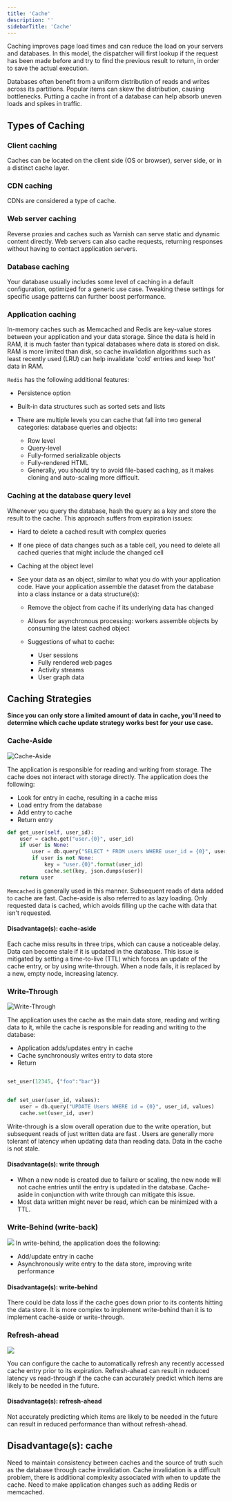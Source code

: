 ```yaml
---
title: 'Cache'
description: ''
sidebarTitle: 'Cache'
---
```


Caching improves page load times and can reduce the load on your servers and databases. In this model, the dispatcher
will first lookup if the request has been made before and try to find the previous result to return, in order to save
the actual execution.

Databases often benefit from a uniform distribution of reads and writes across its partitions. Popular items can skew
the distribution, causing bottlenecks. Putting a cache in front of a database can help absorb uneven loads and spikes
in traffic.

## Types of Caching

### Client caching
Caches can be located on the client side (OS or browser), server side, or in a distinct cache layer.

### CDN caching
CDNs are considered a type of cache.

### Web server caching
Reverse proxies and caches such as Varnish can serve static and dynamic content directly. Web servers can also cache
requests, returning responses without having to contact application servers.

### Database caching
Your database usually includes some level of caching in a default configuration, optimized for a generic use case.
Tweaking these settings for specific usage patterns can further boost performance.

### Application caching
In-memory caches such as Memcached and Redis are key-value stores between your application and your data storage.
Since the data is held in RAM, it is much faster than typical databases where data is stored on disk. RAM is more
limited than disk, so cache invalidation algorithms such as least recently used (LRU) can help invalidate 'cold'
entries and keep 'hot' data in RAM.

`Redis` has the following additional features:
- Persistence option
- Built-in data structures such as sorted sets and lists
- There are multiple levels you can cache that fall into two general categories: database queries and objects:

  - Row level
  - Query-level
  - Fully-formed serializable objects
  - Fully-rendered HTML
  - Generally, you should try to avoid file-based caching, as it makes cloning and auto-scaling more difficult.

### Caching at the database query level
Whenever you query the database, hash the query as a key and store the result to the cache. This approach suffers from
expiration issues:

- Hard to delete a cached result with complex queries
- If one piece of data changes such as a table cell, you need to delete all cached queries that might include the
changed cell
- Caching at the object level
- See your data as an object, similar to what you do with your application code. Have your application assemble the
dataset from the database into a class instance or a data structure(s):

    - Remove the object from cache if its underlying data has changed
    - Allows for asynchronous processing: workers assemble objects by consuming the latest cached object
    - Suggestions of what to cache:

        - User sessions
        - Fully rendered web pages
        - Activity streams
        - User graph data

## Caching Strategies
**Since you can only store a limited amount of data in cache, you'll need to determine which cache update strategy works
best for your use case.**

### Cache-Aside

<Frame>
    <img src="/images/cache-aside.png" alt="Cache-Aside" />
</Frame>

The application is responsible for reading and writing from storage. The cache does not interact with storage directly.
The application does the following:

- Look for entry in cache, resulting in a cache miss
- Load entry from the database
- Add entry to cache
- Return entry
```python
def get_user(self, user_id):
    user = cache.get("user.{0}", user_id)
    if user is None:
        user = db.query("SELECT * FROM users WHERE user_id = {0}", user_id)
        if user is not None:
            key = "user.{0}".format(user_id)
            cache.set(key, json.dumps(user))
    return user
```

`Memcached` is generally used in this manner.
Subsequent reads of data added to cache are fast. Cache-aside is also referred to as lazy loading. Only requested data
is cached, which avoids filling up the cache with data that isn't requested.

#### Disadvantage(s): cache-aside
Each cache miss results in three trips, which can cause a noticeable delay.
Data can become stale if it is updated in the database. This issue is mitigated by setting a time-to-live (TTL) which forces an update of the cache entry, or by using write-through.
When a node fails, it is replaced by a new, empty node, increasing latency.

### Write-Through
<Frame>
    <img src="/images/write-through.png" alt="Write-Through" />
</Frame>

The application uses the cache as the main data store, reading and writing data to it, while the cache is responsible
for reading and writing to the database:

- Application adds/updates entry in cache
- Cache synchronously writes entry to data store
- Return
```python Application code

set_user(12345, {"foo":"bar"})
```

```python Cache code:

def set_user(user_id, values):
    user = db.query("UPDATE Users WHERE id = {0}", user_id, values)
    cache.set(user_id, user)
```
Write-through is a slow overall operation due to the write operation, but subsequent reads of just written data are fast
. Users are generally more tolerant of latency when updating data than reading data. Data in the cache is not stale.

#### Disadvantage(s): write through
- When a new node is created due to failure or scaling, the new node will not cache entries until the entry is updated in
the database. Cache-aside in conjunction with write through can mitigate this issue.
- Most data written might never be read, which can be minimized with a TTL.

### Write-Behind (write-back)
<Frame>
    <img src="/images/write-behind.png"/>
</Frame>
In write-behind, the application does the following:

- Add/update entry in cache
- Asynchronously write entry to the data store, improving write performance

#### Disadvantage(s): write-behind
There could be data loss if the cache goes down prior to its contents hitting the data store.
It is more complex to implement write-behind than it is to implement cache-aside or write-through.

### Refresh-ahead
<Frame>
    <img src="/images/refresh-ahead.png"/>
</Frame>

You can configure the cache to automatically refresh any recently accessed cache entry prior to its expiration.
Refresh-ahead can result in reduced latency vs read-through if the cache can accurately predict which items are likely to be needed in the future.

#### Disadvantage(s): refresh-ahead
Not accurately predicting which items are likely to be needed in the future can result in reduced performance than without refresh-ahead.


## Disadvantage(s): cache
Need to maintain consistency between caches and the source of truth such as the database through cache invalidation.
Cache invalidation is a difficult problem, there is additional complexity associated with when to update the cache.
Need to make application changes such as adding Redis or memcached.
